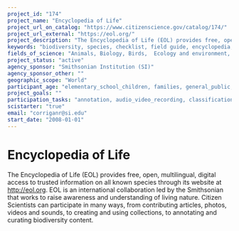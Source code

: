 ```yaml
---
project_id: "174"
project_name: "Encyclopedia of Life"
project_url_on_catalog: "https://www.citizenscience.gov/catalog/174/"
project_url_external: "https://eol.org/"
project_description: "The Encyclopedia of Life (EOL) provides free, open, multilingual, digital access to trusted information on all known species through its website at http://eol.org.  EOL is an international collaboration led by the Smithsonian that works to raise awareness and understanding of living nature. Citizen Scientists can participate in many ways, from contributing articles, photos, videos and sounds, to creating and using collections, to annotating and curating biodiversity content."
keywords: "biodiversity, species, checklist, field guide, encyclopedia, animals, birds, plants, mammals, ambphibians, reptiles, fishes, invertebrates, crustaceans, mullusks, insects, spiders, worms, flowers, trees, fungi, mushrooms, molds, bacteria, algae, protists, protozoa, archaea, viruses"
fields_of_science: "Animals, Biology, Birds,  Ecology and environment,  Education, Nature and outdoors, Ocean/water and marine, Pollinators/insects"
project_status: "active"
agency_sponsor: "Smithsonian Institution (SI)"
agency_sponsor_other: ""
geographic_scope: "World"
participant_age: "elementary_school_children, families, general_public, middle_school_children, teens"
project_goals: ""
participation_tasks: "annotation, audio_video_recording, classification_tagging, diy_hacking_making, identification, learning,  observation, photography, transcription"
scistarter: "true"
email: "corriganr@si.edu"
start_date: "2008-01-01"
---
```


# Encyclopedia of Life

The Encyclopedia of Life (EOL) provides free, open, multilingual, digital access to trusted information on all known species through its website at http://eol.org.  EOL is an international collaboration led by the Smithsonian that works to raise awareness and understanding of living nature. Citizen Scientists can participate in many ways, from contributing articles, photos, videos and sounds, to creating and using collections, to annotating and curating biodiversity content.

